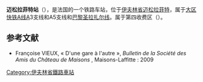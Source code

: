 {{Infobox station
| name          =<!-- 注释出：[[File:RATP.svg|32x32px]] -->迈松拉菲特站<br>{{lang|fr|Gare de Maisons-Laffitte}} 
| type          = [[法国铁路|法国铁路]]
| image = File:Gare de Maisons-Laffitte 01.jpg
|image_caption = 车站站舍
| address       = {{FRA}}[[伊夫林省|伊夫林省]][[迈松拉菲特|迈松拉菲特]]
| latd          = 48
| latm          = 56
| lats          = 45
| latNS         = N
| longd         = 2
| longm         = 08
| longs         = 39
| longEW        = E
| operator = <!-- 注释出：[[File:RATP.svg|32x32px]] -->
| coordinates_display = yes
| iso_region    = FR
| line          = 
* [[大区快铁A线|大区快铁A线]]
| platform      = 2
| tracks        = 4
| elevation = 
| opened        = 1898年
| rebuilt = 
| status = 使用中
| closed        = 
| passengers= 9,000
| pass_year= 
| station_type = 客运车站
| connections = 
* [[RATP公交路网|巴黎城市公共交通]]
* [[file:Paris_Noctilien_logo.svg|51x51px]]
| route_map =
| map_locator   = 
| note =
}}

'''迈松拉菲特站'''（{{lang-fr|Gare de Maisons-Laffitte}}），是法国的一个铁路车站，位于[[伊夫林省|伊夫林省]][[迈松拉菲特|迈松拉菲特]]，属于[[大区快铁A线|大区快铁A线]]A3支线和A5支线和[[巴黎圣拉扎尔线|巴黎圣拉扎尔线]]。属于第四收费区（{{lang-fr|Zone 4}}）。

== 参考文献 ==
{{Reflist}}
* Françoise VIEUX, « D'une gare à l'autre », ''Bulletin de la Société des Amis du Château de Maisons'' {{numéro|4}}, Maisons-Laffitte : 2009

{{RER A}}
[[Category:伊夫林省鐵路車站|Category:伊夫林省鐵路車站]]